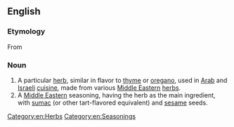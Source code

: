 ==English==
{{wikipedia}}

===Etymology===
From {{etyl|ar|en}} {{term|زعتر|زَعْتَر‎‎|tr=za3tar|lang=ar}}
===Noun===
{{en-noun|-}}
#A particular [[herb]], similar in flavor to [[thyme]] or [[oregano]], used in [[Arab]] and [[Israeli]] [[cuisine]], made from various [[Middle Eastern]] [[herb]]s.
#A [[Middle Eastern]] seasoning, having the herb as the main ingredient, with [[sumac]] (or other tart-flavored equivalent) and [[sesame]] seeds.

[[Category:en:Herbs]]
[[Category:en:Seasonings]]